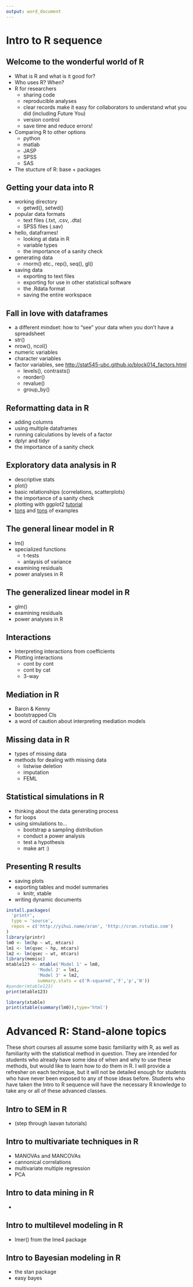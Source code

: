 ```yaml
---
output: word_document
---
```

# Intro to R sequence
## Welcome to the wonderful world of R
* What is R and what is it good for?
* Who uses R? When?
* R for researchers
  * sharing code
  * reproducible analyses
  * clear records make it easy for collaborators to understand what you did (including Future You)
  * version control
  * save time and reduce errors!
* Comparing R to other options
  * python
  * matlab
  * JASP
  * SPSS
  * SAS
* The stucture of R: base + packages
  
## Getting your data into R
* working directory
  * getwd(), setwd()
* popular data formats
  * text files (.txt, .csv, .dta)
  * SPSS files (.sav)
* hello, dataframes!
  * looking at data in R
  * variable types
  * the importance of a sanity check
* generating data
  * rnorm() etc., rep(), seq(), gl()
* saving data
  * exporting to text files
  * exporting for use in other statistical software
  * the .Rdata format
  * saving the entire workspace

## Fall in love with dataframes
* a different mindset: how to "see" your data when you don't have a spreadsheet
* str()
* nrow(), ncol()
* numeric variables
* character variables
* factor variables, see [http://stat545-ubc.github.io/block014_factors.html](http://stat545-ubc.github.io/block014_factors.html)
  * levels(), contrasts()
  * reorder()
  * revalue()
  * group_by()
  
## Reformatting data in R
* adding columns
* using multiple dataframes
* running calculations by levels of a factor
* dplyr and tidyr
* the importance of a sanity check

## Exploratory data analysis in R
* descriptive stats
* plot()
* basic relationships (correlations, scatterplots)
* the importance of a sanity check
* plotting with ggplot2 [tutorial](http://stat545-ubc.github.io/cm005_ggplot2-intro.html)
* [tons](http://shiny.stat.ubc.ca/r-graph-catalog/) and [tons](http://shinyapps.org/apps/RGraphCompendium/index.php) of examples

## The general linear model in R
* lm()
* specialized functions
  * t-tests
  * anlaysis of variance
* examining residuals
* power analyses in R

## The generalized linear model in R
* glm()
* examining residuals
* power analyses in R

## Interactions
* Interpreting interactions from coefficients
* Plotting interactions
  * cont by cont
  * cont by cat
  * 3-way

## Mediation in R
* Baron & Kenny
* bootstrapped CIs
* a word of caution about interpreting mediation models

## Missing data in R
* types of missing data
* methods for dealing with missing data
  * listwise deletion
  * imputation
  * FEML

## Statistical simulations in R
* thinking about the data generating process
* for loops
* using simulations to...
  * bootstrap a sampling distribution
  * conduct a power analysis
  * test a hypothesis
  * make art :)

## Presenting R results
* saving plots
* exporting tables and model summaries
  * knitr, xtable
* writing dynamic documents

```r
install.packages(
  'printr',
  type = 'source',
  repos = c('http://yihui.name/xran', 'http://cran.rstudio.com')
)
library(printr)
lm0 <- lm(hp ~ wt, mtcars)
lm1 <- lm(qsec ~ hp, mtcars)
lm2 <- lm(qsec ~ wt, mtcars)
library(memisc)
mtable123 <- mtable('Model 1' = lm0,
            'Model 2' = lm1,
            'Model 3' = lm2,
            summary.stats = c('R-squared','F','p','N'))
#pander(mtable123)
print(mtable123)

library(xtable)
print(xtable(summary(lm0)),type='html')
```


# Advanced R: Stand-alone topics
These short courses all assume some basic familiarity with R, as well as familiarity with the statistical method in question. 
They are intended for students who already have some idea of when and why to use these methods, but would like to learn how to do them in R. 
I will provide a refresher on each technique, but it will not be detailed enough for students who have never been exposed to any of those ideas before. 
Students who have taken the Intro to R sequence will have the necessary R knowledge to take any or all of these advanced classes.

## Intro to SEM in R
* (step through laavan tutorials)

## Intro to multivariate techniques in R
* MANOVAs and MANCOVAs
* cannonical correlations
* multivariate multiple regression
* PCA

## Intro to data mining in R
* 

## Intro to multilevel modeling in R
* lmer() from the lme4 package

## Intro to Bayesian modeling in R
* the stan package
* easy bayes
